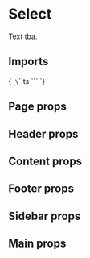 
<Meta title="Layout/Page" of={PageStories} />

# Select

Text tba.

## Imports

<Markdown>{`
\`\`\`ts
\`\`\`
`}</Markdown>

## Page props

<ArgTypes of={Page}/>

<Primary />

## Header props

<ArgTypes of={Header}/>

## Content props

<ArgTypes of={Content}/>

## Footer props

<ArgTypes of={Footer}/>

## Sidebar props

<ArgTypes of={Sidebar}/>

## Main props

<ArgTypes of={Main}/>

